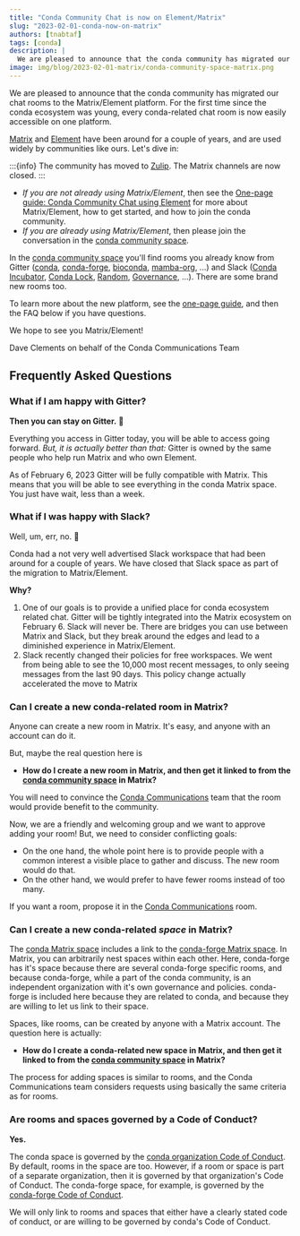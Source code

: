 ```yaml
---
title: "Conda Community Chat is now on Element/Matrix"
slug: "2023-02-01-conda-now-on-matrix"
authors: [tnabtaf]
tags: [conda]
description: |
  We are pleased to announce that the conda community has migrated our chat rooms to the Matrix/Element platform.
image: img/blog/2023-02-01-matrix/conda-community-space-matrix.png
---
```


We are pleased to announce that the conda community has migrated our chat rooms to the Matrix/Element platform. For the first time since the conda ecosystem was young, every conda-related chat room is now easily accessible on one platform.

[Matrix](https://matrix.org/) and [Element](https://element.io/) have been around for a couple of years, and are used widely by communities like ours. Let's dive in:

<!-- truncate -->

:::{info}
The community has moved to [Zulip](https://conda.zulipchat.com). The Matrix channels are now closed.
::: 

- _If you are not already using Matrix/Element_, then see the [One-page guide: Conda Community Chat using Element](https://conda.discourse.group/t/one-page-guide-conda-community-chat-using-element/173) for more about Matrix/Element, how to get started, and how to join the conda community.
- _If you are already using Matrix/Element_, then please join the conversation in the [conda community space](https://app.element.io/#/room/#conda:matrix.org).

In the [conda community space](https://app.element.io/#/room/#conda:matrix.org) you'll find rooms you already know from Gitter ([conda](https://app.element.io/#/room/#conda_conda:gitter.im), [conda-forge](https://app.element.io/#/room/#conda-forge:matrix.org), [bioconda](https://app.element.io/#/room/#bioconda_Lobby:gitter.im), [mamba-org](https://app.element.io/#/room/#mamba-org_Lobby:gitter.im), ...) and Slack ([Conda Incubator](https://app.element.io/#/room/#conda-incubator:matrix.org), [Conda Lock](https://app.element.io/#/room/#conda-lock:matrix.org), [Random](https://app.element.io/#/room/#conda-random:matrix.org), [Governance](https://app.element.io/#/room/#conda-governance:matrix.org), ...). There are some brand new rooms too.

To learn more about the new platform, see the [one-page guide](https://conda.discourse.group/t/one-page-guide-conda-community-chat-using-element/173), and then the FAQ below if you have questions.

We hope to see you Matrix/Element!

Dave Clements on behalf of the Conda Communications Team

## Frequently Asked Questions

### What if I am happy with Gitter?

**Then you can stay on Gitter.** 🙂

Everything you access in Gitter today, you will be able to access going forward. _But, it is actually better than that:_ Gitter is owned by the same people who help run Matrix and who own Element.

As of February 6, 2023 Gitter will be fully compatible with Matrix. This means that you will be able to see everything in the conda Matrix space. You just have wait, less than a week.

### What if I was happy with Slack?

Well, um, err, no. 🙁

Conda had a not very well advertised Slack workspace that had been around for a couple of years. We have closed that Slack space as part of the migration to Matrix/Element.

**Why?**

1. One of our goals is to provide a unified place for conda ecosystem related chat. Gitter will be tightly integrated into the Matrix ecosystem on February 6. Slack will never be. There are bridges you can use between Matrix and Slack, but they break around the edges and lead to a diminished experience in Matrix/Element.
1. Slack recently changed their policies for free workspaces. We went from being able to see the 10,000 most recent messages, to only seeing messages from the last 90 days. This policy change actually accelerated the move to Matrix

### Can I create a new conda-related room in Matrix?

Anyone can create a new room in Matrix. It's easy, and anyone with an account can do it.

But, maybe the real question here is

- **How do I create a new room in Matrix, and then get it linked to from the [conda community space](https://app.element.io/#/room/#conda:matrix.org) in Matrix?**

You will need to convince the [Conda Communications](https://app.element.io/#/room/#conda-communications:matrix.org) team that the room would provide benefit to the community.

Now, we are a friendly and welcoming group and we want to approve adding your room! But, we need to consider conflicting goals:

- On the one hand, the whole point here is to provide people with a common interest a visible place to gather and discuss. The new room would do that.
- On the other hand, we would prefer to have fewer rooms instead of too many.

If you want a room, propose it in the [Conda Communications](https://app.element.io/#/room/#conda-communications:matrix.org) room.

### Can I create a new conda-related _space_ in Matrix?

The [conda Matrix space](https://app.element.io/#/room/#conda:matrix.org) includes a link to the [conda-forge Matrix space](https://app.element.io/#/room/#conda-forge-space:matrix.org). In Matrix, you can arbitrarily nest spaces within each other. Here, conda-forge has it's space because there are several conda-forge specific rooms, and because conda-forge, while a part of the conda community, is an independent organization with it's own governance and policies. conda-forge is included here because they are related to conda, and because they are willing to let us link to their space.

Spaces, like rooms, can be created by anyone with a Matrix account. The question here is actually:

- **How do I create a conda-related new space in Matrix, and then get it linked to from the [conda community space](https://app.element.io/#/room/#conda:matrix.org) in Matrix?**

The process for adding spaces is similar to rooms, and the Conda Communications team considers requests using basically the same criteria as for rooms.

### Are rooms and spaces governed by a Code of Conduct?

**Yes.**

The conda space is governed by the [conda organization Code of Conduct](https://github.com/conda-incubator/governance/blob/main/CODE_OF_CONDUCT.md). By default, rooms in the space are too. However, if a room or space is part of a separate organization, then it is governed by that organization's Code of Conduct. The conda-forge space, for example, is governed by the [conda-forge Code of Conduct](https://conda-forge.org/docs/orga/governance.html).

We will only link to rooms and spaces that either have a clearly stated code of conduct, or are willing to be governed by conda's Code of Conduct.
